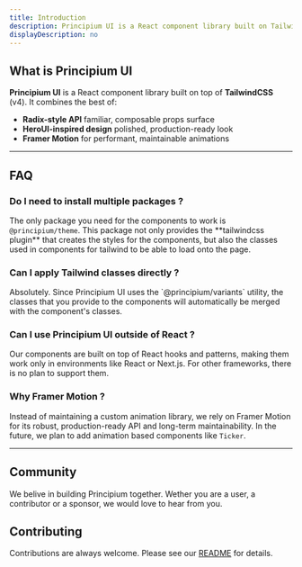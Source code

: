 ```yaml
---
title: Introduction
description: Principium UI is a React component library built on TailwindCSSv4 that combines the best patterns from existing ecosystems.
displayDescription: no
---
```


<NextImage
  priority
  src="/principium-banner.png"
  alt="Principium UI banner"
  width={700}
  height={350}
  className="dark:border-default-200/50 w-full rounded-xl border border-transparent object-cover shadow-lg"
/>

## What is Principium UI

**Principium UI** is a React component library built on top of **TailwindCSS** (v4). It combines the best of:

- **Radix-style API** familiar, composable props surface
- **HeroUI-inspired design** polished, production-ready look
- **Framer Motion** for performant, maintainable animations

---

## FAQ

### Do I need to install multiple packages ?

<div className="text-background-600">
The only package you need for the components to work is <code>@principium/theme</code>. This package not only provides the **tailwindcss plugin** that creates the styles for the components, but also the classes used in components for tailwind to be able to load onto the page.
</div>

### Can I apply Tailwind classes directly ?

<div className="text-background-600">
Absolutely. Since Principium UI uses the `@principium/variants` utility, the classes that you provide to the components will automatically be merged with the component's classes.
</div>

### Can I use Principium UI outside of React ?

<div className="text-background-600">
Our components are built on top of React hooks and patterns, making them work only in environments like React or Next.js. For other frameworks, there is no plan to support them.
</div>

### Why Framer Motion ?

<div className="text-background-600">
Instead of maintaining a custom animation library, we rely on Framer Motion for its robust, production-ready API and long-term maintainability. In the future, we plan to add animation based components like <code>Ticker</code>.
</div>

---

## Community

We belive in building Principium together. Wether you are a user, a contributor or a sponsor, we would love to hear from you.

<Community />

## Contributing

Contributions are always welcome. Please see our [README](https://github.com/principium-studios/principium-ui/blob/main/README.md) for details.

<div className="h-40" />
